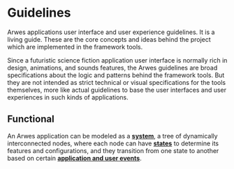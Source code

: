 
# Guidelines

Arwes applications user interface and user experience guidelines. It is a living
guide. These are the core concepts and ideas behind the project which are implemented
in the framework tools.

Since a futuristic science fiction application user interface is normally
rich in design, animations, and sounds features, the Arwes guidelines are
broad specifications about the logic and patterns behind the framework tools.
But they are not intended as strict technical or visual specifications for the
tools themselves, more like actual guidelines to base the user interfaces and
user experiences in such kinds of applications.

## Functional

An Arwes application can be modeled as a [**system**](/project/guidelines/systems),
a tree of dynamically interconnected nodes, where each node can have [**states**](/project/guidelines/states)
to determine its features and configurations, and they transition from one state
to another based on certain [**application and user events**](/project/guidelines/events).

